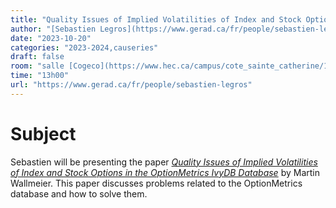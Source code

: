 ---
title: "Quality Issues of Implied Volatilities of Index and Stock Options in the OptionMetrics IvyDB Database"
author: "[Sebastien Legros](https://www.gerad.ca/fr/people/sebastien-legros)"
date: "2023-10-20"
categories: "2023-2024,causeries"
draft: false
room: "salle [Cogeco](https://www.hec.ca/campus/cote_sainte_catherine/1er_etage/salles_cours/cogeco.html)"
time: "13h00"
url: "https://www.gerad.ca/fr/people/sebastien-legros"
---

# Subject

Sebastien will be presenting the paper [*Quality Issues of Implied Volatilities of Index and Stock Options in the OptionMetrics IvyDB Database*](https://dx.doi.org/10.2139/ssrn.4025257) by Martin Wallmeier. This paper discusses problems related to the OptionMetrics database and how to solve them.


